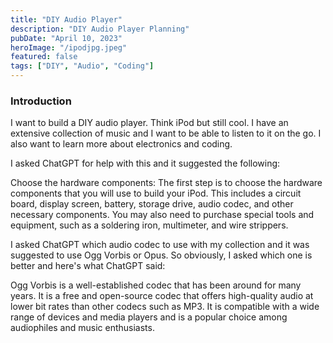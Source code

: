 ```yaml
---
title: "DIY Audio Player"
description: "DIY Audio Player Planning"
pubDate: "April 10, 2023"
heroImage: "/ipodjpg.jpeg"
featured: false
tags: ["DIY", "Audio", "Coding"]
---
```


### Introduction

I want to build a DIY audio player. Think iPod but still cool. I have an extensive collection of music and I want to be able to listen to it on the go. I also want to learn more about electronics and coding.

I asked ChatGPT for help with this and it suggested the following:

Choose the hardware components: The first step is to choose the hardware components that you will use to build your iPod. This includes a circuit board, display screen, battery, storage drive, audio codec, and other necessary components. You may also need to purchase special tools and equipment, such as a soldering iron, multimeter, and wire strippers.

I asked ChatGPT which audio codec to use with my collection and it was suggested to use Ogg Vorbis or Opus. So obviously, I asked which one is better and here's what ChatGPT said:

Ogg Vorbis is a well-established codec that has been around for many years. It is a free and open-source codec that offers high-quality audio at lower bit rates than other codecs such as MP3. It is compatible with a wide range of devices and media players and is a popular choice among audiophiles and music enthusiasts.
